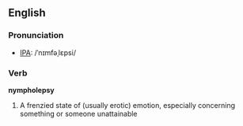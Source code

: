 ==English==

===Pronunciation===
* [[w:IPA|IPA]]: /ˈnɪmfəˌlɛpsi/

===Verb===
'''nympholepsy'''
# A frenzied state of (usually erotic) emotion, especially concerning something or someone unattainable